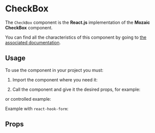 
<Meta title="Components/CheckBox" component={CheckBox} />

# CheckBox

The `CheckBox` component is the **React.js** implementation of the **Mozaic CheckBox** component.

You can find all the characteristics of this component by going to [the associated documentation](https://mozaic.adeo.cloud/Components/Form/Checkbox/).

## Usage

To use the component in your project you must:

1. Import the component where you need it:

<Source language="javascript" code="import { CheckBox } from '@mozaic-ds/react';" />

2. Call the component and give it the desired props, for example:

<Canvas>
    <Story story={Controls} />
</Canvas>

or controlled example:

<Canvas withSource="open">
    <Story story={Example} />
</Canvas>

Example with `react-hook-form`:

<Canvas withSource="open">
    <Story story={ReactHookForm} />
</Canvas>

## Props

<ArgsTable of={CheckBox} />
